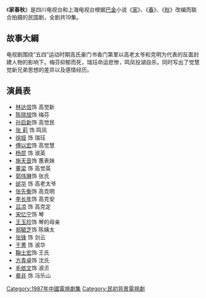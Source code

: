 {{otheruses|家春秋}}
{{电视节目信息框
| 名稱 = 家春秋
| 原名 = 
| 圖片 = 
| 圖說 = 
| 分類 = 民国剧
| 原創者 = [[巴金|巴金]]
| 編劇 = 
| 導演 = [[李莉|李莉]]
| 演出 = [[林达信|林达信]]、[[陈晓旭|陈晓旭]]、[[孙启新|孙启新]]、[[张莉_(演员)|张莉]]
| 配音 = 
| 旁白 = 
| 主題曲 =
| 片尾曲 =
| 作曲 = 
| 國家 = {{CHN}}
| 語言 = [[普通话|普通话]]
| 季數 = 
| 集數 = 19集
| 每集列表 = 
| 製片人 = [[张国平|张国平]]
| 執行製片 = 
| 拍攝地 = {{CHN}}
| 攝像 = 
| 每集長 = 
| 頻道 =
| 電視網 =[[四川电视台|四川电视台]]、[[上海电视台|上海电视台]]
| 視頻制式 = 
| 音頻制式 = 
| 開始 =1987年
| 結束 =
| 先於 = 
| 後於 = 
| 相關劇集 = 
| 官方網站 = 
| imdb_id      = 
}}
《'''家春秋'''》是四川电视台和上海电视台根据[[巴金|巴金]]小说《[[家_(小说)|家]]》、《[[春_(小说)|春]]》、《[[秋_(小说)|秋]]》改编而联合拍摄的民国剧，全剧共19集。

==故事大綱==
电视剧围绕“五四”运动时期高氏豪门书香门第里以高老太爷和克明为代表的反面封建人物的影响下。梅芬抑郁而死，瑞珏命运悲惨，鸣凤投湖自杀。同时写出了觉慧觉新兄弟思想的差异以及感情经历。

==演員表==
*[[林达信|林达信]]饰 高觉新
*[[陈晓旭|陈晓旭]]饰 梅芬
*[[孙启新|孙启新]]饰 高觉民
*[[张莉_(演员)|张 莉]] 饰 鸣凤
*[[徐娅|徐娅]] 饰 瑞珏
*[[傅以宏|傅以宏]]饰 高觉慧
*[[杨昆|杨昆]] 饰 淑英
*[[施天音|施天音]]饰 蕙表妹
*[[董梁|董梁]] 饰 高觉英
*[[郭伟琳|郭伟琳]]饰 张氏
*[[邰华|邰华]] 饰 高老太爷
*[[张先衡|张先衡]]饰 高克明
*[[李长年|李长年]]饰 高克安
*[[吕凉|吕凉]] 饰 高克定
*[[宋忆宁|宋忆宁]]饰 琴
*[[王玉珍|王玉珍]]饰 琴的母亲
*[[郑毓芝|郑毓芝]]饰 陈姨太
*[[张锋|张锋]] 饰 剑云
*[[于菁|于菁]] 饰 淑华
*[[鞠士宏|鞠士宏]]饰 王氏
*[[方青卓|方青卓]]饰 沈氏
*[[毛依文|毛依文]]饰 淑贞
*[[章非|章非]] 饰 冯乐山

[[Category:1987年中國電視劇集|Category:1987年中國電視劇集]]
[[Category:民初背景電視劇|Category:民初背景電視劇]]